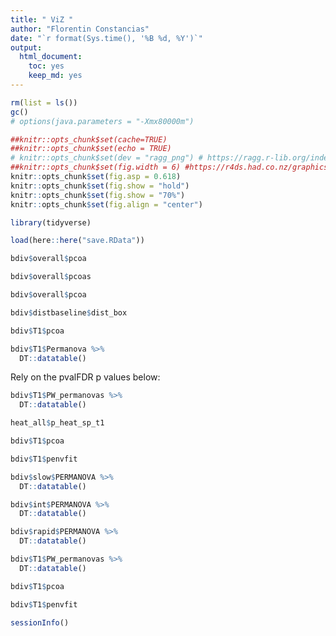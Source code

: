 ```yaml
---
title: " ViZ "
author: "Florentin Constancias"
date: "`r format(Sys.time(), '%B %d, %Y')`"
output: 
  html_document: 
    toc: yes
    keep_md: yes
---
```


```r
rm(list = ls())
gc()
# options(java.parameters = "-Xmx80000m")
```

```r
##knitr::opts_chunk$set(cache=TRUE)
##knitr::opts_chunk$set(echo = TRUE)
# knitr::opts_chunk$set(dev = "ragg_png") # https://ragg.r-lib.org/index.html
##knitr::opts_chunk$set(fig.width = 6) #https://r4ds.had.co.nz/graphics-for-communication.html#figure-sizing
knitr::opts_chunk$set(fig.asp = 0.618)
knitr::opts_chunk$set(fig.show = "hold")
knitr::opts_chunk$set(fig.show = "70%")
knitr::opts_chunk$set(fig.align = "center")
```

```r
library(tidyverse)
```


```r
load(here::here("save.RData"))
```


```r
bdiv$overall$pcoa
```

```r
bdiv$overall$pcoas
```

```r
bdiv$overall$pcoa
```

```r
bdiv$distbaseline$dist_box
```

```r
bdiv$T1$pcoa
```

```r
bdiv$T1$Permanova %>% 
  DT::datatable()
```

Rely on the pvalFDR p values below:

```r
bdiv$T1$PW_permanovas %>% 
  DT::datatable()
```

```r
heat_all$p_heat_sp_t1 
```
```r
bdiv$T1$pcoa
```

```r
bdiv$T1$penvfit
```

```r
bdiv$slow$PERMANOVA %>% 
  DT::datatable()
```


```r
bdiv$int$PERMANOVA %>% 
  DT::datatable()
```

```r
bdiv$rapid$PERMANOVA %>% 
  DT::datatable()
```

```r
bdiv$T1$PW_permanovas %>% 
  DT::datatable()
```

```r
bdiv$T1$pcoa
```

```r
bdiv$T1$penvfit
```


```r
sessionInfo()
```

